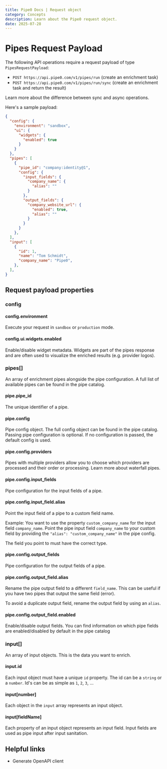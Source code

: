 ```yaml
---
title: Pipe0 Docs | Request object
category: Concepts
description: Learn about the Pipe0 request object.
date: 2025-07-28
---
```



# Pipes Request Payload

The following API operations require a request payload of type `PipesRequestPayload`:

- `POST https://api.pipe0.com/v1/pipes/run` (create an enrichment task)
- `POST https://api.pipe0.com/v1/pipes/run/sync` (create an enrichment task and return the result)

<AppLink linkType="async">Learn more</AppLink> about the difference between sync and async operations.

Here's a sample payload:

```json
{
  "config": {
    "environment": "sandbox",
    "ui": {
      "widgets": {
        "enabled": true
      }
    }
  },
  "pipes": [
    { 
      "pipe_id": "company:identity@1",
      "config": {
        "input_fields": {
          "company_name": {
            "alias": ""
          }
        },
        "output_fields": {
          "company_website_url": {
            "enabled": true,
            "alias": ""
          }
        }
      }
    },
  ],
  "input": [
    {
      "id": 1,
      "name": "Tom Schmidt",
      "company_name": "Pipe0",
    },
  ],
}
```


## Request payload properties

### config

#### config.environment

Execute your request in `sandbox` or `production` <AppLink linkType="testMode">mode</AppLink>.

#### <span className="badge-new" /> config.ui.widgets.enabled 

Enable/disable widget metadata. Widgets are part of the <AppLink linkType="pipelineResponse">pipes response</AppLink> and are often used to 
visualize the enriched results (e.g. provider logos).

### pipes[]

An array of enrichment pipes alongside the pipe configuration. A full list of available pipes can be found in the 
<AppLink linkType="pipeCatalog">pipe catalog</AppLink>.

#### pipe.pipe_id

The unique identifier of a pipe.

#### pipe.config

Pipe config object. The full config object can be found in the <AppLink linkType="pipeCatalog">pipe catalog</AppLink>.
Passing pipe configuration is optional. If no configuration is passed, the default config is used.

#### pipe.config.providers

Pipes with multiple providers allow you to choose which providers are processed and their order or processing.
Learn more about <AppLink linkType="waterfallPipes">waterfall pipes</AppLink>.

#### pipe.config.input_fields

Pipe configuration for the input fields of a pipe.

#### pipe.config.input_field.alias

Point the input field of a pipe to a custom field name.

Example: You want to use the property `custom_company_name` for the input field `company_name`. Point the pipe input field `company_name` to your
custom field by providing the `"alias": "custom_company_name"` in the pipe config.

The field you point to must have the correct type.

#### pipe.config.output_fields

Pipe configuration for the output fields of a pipe.

#### pipe.config.output_field.alias

Rename the pipe output field to a different `field_name`. This can be useful if you have two pipes that output the same field (error).

To avoid a duplicate output field, rename the output field by using an `alias`.

#### pipe.config.output_field.enabled

Enable/disable output fields. You can find information on which pipe fields are enabled/disabled by default in the <AppLink linkType="pipeCatalog">pipe catalog</AppLink>

### input[]

An array of input objects. This is the data you want to enrich.

#### input.id

Each input object must have a unique `id` property. The id can be a `string` or a `number`. Id's can be as simple as `1`, `2`, `3`, ...

#### input[number]

Each object in the `input` array represents an input object.

#### input[fieldName]

Each property of an input object represents an input field. Input fields are used as pipe input after 
<AppLink linkType="inputSanitation">input sanitation</AppLink>.

## Helpful links

- <AppLink linkType="openAPI">Generate OpenAPI client</AppLink>
